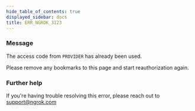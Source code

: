 ```yaml
---
hide_table_of_contents: true
displayed_sidebar: docs
title: ERR_NGROK_3123
---
```




### Message

The access code from `PROVIDER` has already been used.

Please remove any bookmarks to this page and start reauthorization again.

<ErrorDetails error="err_ngrok_3123" />

### Further help

If you're having trouble resolving this error, please reach out to [support@ngrok.com](mailto:support@ngrok.com?subject=Help%20with%20ERR_NGROK_3123)
